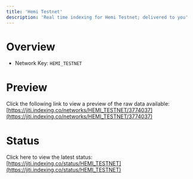 ```yaml
---
title: 'Hemi Testnet'
description: 'Real time indexing for Hemi Testnet; delivered to you'
---
```


# Overview
- Network Key: `HEMI_TESTNET`

# Preview
Click the following link to view a preview of the raw data available: [https://jiti.indexing.co/networks/HEMI_TESTNET/3774037](https://jiti.indexing.co/networks/HEMI_TESTNET/3774037)

# Status
Click here to view the latest status: [https://jiti.indexing.co/status/HEMI_TESTNET](https://jiti.indexing.co/status/HEMI_TESTNET)
